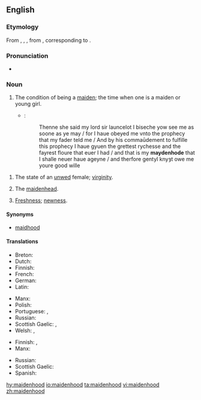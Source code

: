 ==English==

===Etymology===
From {{etyl|enm|en}} {{term|maydenhode|lang=enm}}, {{term|meidenhod|lang=enm}}, {{term|maȝdenhad|lang=enm}}, from {{etyl|ang|en}} {{m|ang|mæġdenhād||maidenhood}}, corresponding to {{suffix|maiden|hood|lang=en}}.

===Pronunciation===
* {{a|UK}} {{IPA|/ˈmeɪd(ə)nhʊd/|lang=en}}

===Noun===
{{en-noun|~}}

# {{context|uncountable|lang=en}} The condition of being a [[maiden]]; the time when one is a maiden or young girl.
#* {{RQ:Mlry MrtDrthr|13.3|2|XI|iij}}:
#*: Thenne she said my lord sir launcelot I biseche yow see me as soone as ye may / for I haue obeyed me vnto the prophecy that my fader teld me / And by his commaūdement to fulfille this prophecy I haue gyuen the grettest rychesse and the fayrest floure that euer I had / and that is my '''maydenhode''' that I shalle neuer haue ageyne / and therfore gentyl knyȝt owe me youre good wille
<!--Prior quote:#*:I have gyven the the grettyst ryches and the fayryst floure that ever I had, and that is my '''maydynhode''' that I shall never have agayne – and therefore, jantyll knyght, owghe me youre good wyll.-->
# The state of an [[unwed]] female; [[virginity]].
# {{context|countable|lang=en}} The [[maidenhead]].
# [[freshness|Freshness]]; [[newness]].

====Synonyms====
* [[maidhood]]

====Translations====
{{trans-top|condition of being maiden}}
* Breton: {{t|br|gwerc'hted}}
* Dutch: {{t+|nl|maagdelijkheid}}
* Finnish: {{t+|fi|neitsyys}}
* French: {{t+|fr|virginité}}
* German: {{t|de|Jungfräulichkeit|f}}
* Latin: {{t|la|virginitās|f}}
{{trans-mid}}
* Manx: {{t|gv|moidynys|f}}
* Polish: {{t|pl|dziewictwo|n}}
* Portuguese: {{t|pt|donzelice|f}}, {{t|pt|donzelia|f}}
* Russian: {{t+|ru|деви́чество|n}}
* Scottish Gaelic: {{t|gd|òigheachd|f}}, {{t|gd|maighdeannas|m}}
* Welsh: {{t|cy|gwyryfdod|m}}, {{t|cy|morwyndod|m}}
{{trans-bottom}}

{{trans-top|maidenhead}}
* Finnish: {{t+|fi|neitsyys}}, {{t+|fi|immenkalvo}}
* Manx: {{t|gv|moidynys|f}}
{{trans-mid}}
* Russian: {{t+|ru|де́вственность|f}}
* Scottish Gaelic: {{t|gd|maighdeannas|m}}
* Spanish: {{t+|es|virginidad}}
{{trans-bottom}}

[[hy:maidenhood]]
[[io:maidenhood]]
[[ta:maidenhood]]
[[vi:maidenhood]]
[[zh:maidenhood]]